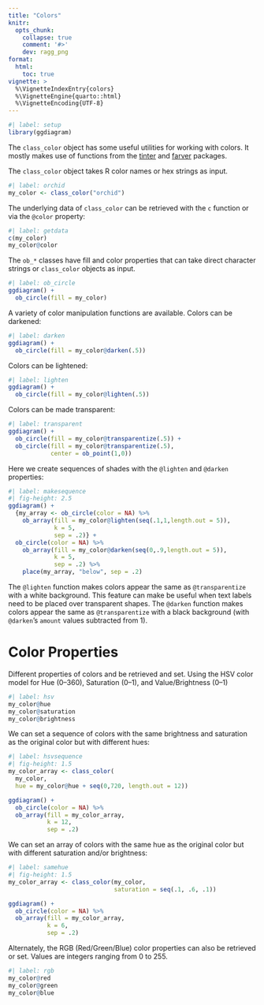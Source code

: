 ```yaml
---
title: "Colors"
knitr:
  opts_chunk: 
    collapse: true
    comment: '#>'
    dev: ragg_png
format: 
  html:
    toc: true
vignette: >
  %\VignetteIndexEntry{colors}
  %\VignetteEngine{quarto::html}
  %\VignetteEncoding{UTF-8}
---
```


```r
#| label: setup
library(ggdiagram)
```

The `class_color` object has some useful utilities for working with colors. It mostly makes use of functions from the [tinter](https://github.com/sebdalgarno/tinter) and [farver](https://github.com/thomasp85/farver) packages.

The `class_color` object takes R color names or hex strings as input.

```r
#| label: orchid
my_color <- class_color("orchid")
```

The underlying data of `class_color` can be retrieved with the `c` function or via the `@color` property:

```r
#| label: getdata
c(my_color)
my_color@color
```

The `ob_*` classes have fill and color properties that can take direct character strings or `class_color` objects as input.

```r
#| label: ob_circle
ggdiagram() +
  ob_circle(fill = my_color)
```

A variety of color manipulation functions are available. Colors can be darkened:

```r
#| label: darken
ggdiagram() +
  ob_circle(fill = my_color@darken(.5))
```

Colors can be lightened:

```r
#| label: lighten
ggdiagram() +
  ob_circle(fill = my_color@lighten(.5))
```

Colors can be made transparent:

```r
#| label: transparent
ggdiagram() +
  ob_circle(fill = my_color@transparentize(.5)) +
  ob_circle(fill = my_color@transparentize(.5), 
            center = ob_point(1,0))
```

Here we create sequences of shades with the `@lighten` and `@darken` properties:

```r
#| label: makesequence
#| fig-height: 2.5
ggdiagram() + 
  {my_array <- ob_circle(color = NA) %>% 
    ob_array(fill = my_color@lighten(seq(.1,1,length.out = 5)), 
             k = 5, 
             sep = .2)} + 
  ob_circle(color = NA) %>% 
    ob_array(fill = my_color@darken(seq(0,.9,length.out = 5)), 
             k = 5, 
             sep = .2) %>% 
    place(my_array, "below", sep = .2) 
```

The `@lighten` function makes colors appear the same as `@transparentize` with a white background. This feature can make be useful when text labels need to be placed over transparent shapes. The `@darken` function makes colors appear the same as `@transparentize` with a black background (with `@darken`'s `amount` values subtracted from 1).


# Color Properties

Different properties of colors and be retrieved and set. Using the HSV color model for Hue (0--360), Saturation (0--1), and Value/Brightness (0--1)

```r
#| label: hsv
my_color@hue
my_color@saturation
my_color@brightness
```

We can set a sequence of colors with the same brightness and saturation as the original color but with different hues:

```r
#| label: hsvsequence
#| fig-height: 1.5
my_color_array <- class_color(
  my_color, 
  hue = my_color@hue + seq(0,720, length.out = 12))

ggdiagram() +
  ob_circle(color = NA) %>%
  ob_array(fill = my_color_array,
           k = 12,
           sep = .2)
```


We can set an array of colors with the same hue as the original color but with different saturation and/or brightness:

```r
#| label: samehue
#| fig-height: 1.5
my_color_array <- class_color(my_color, 
                              saturation = seq(.1, .6, .1))

ggdiagram() +
  ob_circle(color = NA) %>%
  ob_array(fill = my_color_array, 
           k = 6, 
           sep = .2)
```

Alternately, the RGB (Red/Green/Blue) color properties can also be retrieved or set. Values are integers ranging from 0 to 255.

```r
#| label: rgb
my_color@red
my_color@green
my_color@blue
```




